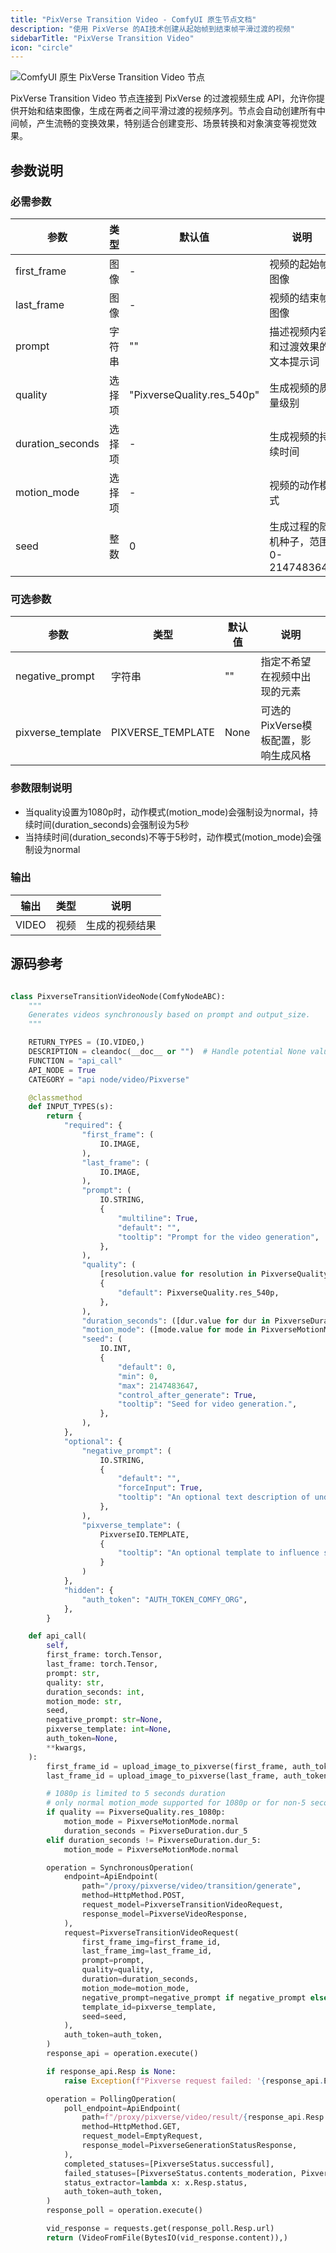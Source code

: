 ```yaml
---
title: "PixVerse Transition Video - ComfyUI 原生节点文档"
description: "使用 PixVerse 的AI技术创建从起始帧到结束帧平滑过渡的视频"
sidebarTitle: "PixVerse Transition Video"
icon: "circle"
---
```


![ComfyUI 原生 PixVerse Transition Video 节点](/images/built-in-nodes/api_nodes/pixverse/pixverse-transition-video.jpg)

PixVerse Transition Video 节点连接到 PixVerse 的过渡视频生成 API，允许你提供开始和结束图像，生成在两者之间平滑过渡的视频序列。节点会自动创建所有中间帧，产生流畅的变换效果，特别适合创建变形、场景转换和对象演变等视觉效果。

## 参数说明

### 必需参数

| 参数             | 类型   | 默认值                     | 说明                                 |
| ---------------- | ------ | -------------------------- | ------------------------------------ |
| first_frame      | 图像   | -                          | 视频的起始帧图像                     |
| last_frame       | 图像   | -                          | 视频的结束帧图像                     |
| prompt           | 字符串 | ""                         | 描述视频内容和过渡效果的文本提示词   |
| quality          | 选择项 | "PixverseQuality.res_540p" | 生成视频的质量级别                   |
| duration_seconds | 选择项 | -                          | 生成视频的持续时间                   |
| motion_mode      | 选择项 | -                          | 视频的动作模式                       |
| seed             | 整数   | 0                          | 生成过程的随机种子，范围0-2147483647 |

### 可选参数

| 参数              | 类型              | 默认值 | 说明                                 |
| ----------------- | ----------------- | ------ | ------------------------------------ |
| negative_prompt   | 字符串            | ""     | 指定不希望在视频中出现的元素         |
| pixverse_template | PIXVERSE_TEMPLATE | None   | 可选的PixVerse模板配置，影响生成风格 |

### 参数限制说明

- 当quality设置为1080p时，动作模式(motion_mode)会强制设为normal，持续时间(duration_seconds)会强制设为5秒
- 当持续时间(duration_seconds)不等于5秒时，动作模式(motion_mode)会强制设为normal

### 输出

| 输出  | 类型 | 说明           |
| ----- | ---- | -------------- |
| VIDEO | 视频 | 生成的视频结果 |

## 源码参考

```python

class PixverseTransitionVideoNode(ComfyNodeABC):
    """
    Generates videos synchronously based on prompt and output_size.
    """

    RETURN_TYPES = (IO.VIDEO,)
    DESCRIPTION = cleandoc(__doc__ or "")  # Handle potential None value
    FUNCTION = "api_call"
    API_NODE = True
    CATEGORY = "api node/video/Pixverse"

    @classmethod
    def INPUT_TYPES(s):
        return {
            "required": {
                "first_frame": (
                    IO.IMAGE,
                ),
                "last_frame": (
                    IO.IMAGE,
                ),
                "prompt": (
                    IO.STRING,
                    {
                        "multiline": True,
                        "default": "",
                        "tooltip": "Prompt for the video generation",
                    },
                ),
                "quality": (
                    [resolution.value for resolution in PixverseQuality],
                    {
                        "default": PixverseQuality.res_540p,
                    },
                ),
                "duration_seconds": ([dur.value for dur in PixverseDuration],),
                "motion_mode": ([mode.value for mode in PixverseMotionMode],),
                "seed": (
                    IO.INT,
                    {
                        "default": 0,
                        "min": 0,
                        "max": 2147483647,
                        "control_after_generate": True,
                        "tooltip": "Seed for video generation.",
                    },
                ),
            },
            "optional": {
                "negative_prompt": (
                    IO.STRING,
                    {
                        "default": "",
                        "forceInput": True,
                        "tooltip": "An optional text description of undesired elements on an image.",
                    },
                ),
                "pixverse_template": (
                    PixverseIO.TEMPLATE,
                    {
                        "tooltip": "An optional template to influence style of generation, created by the Pixverse Template node."
                    }
                )
            },
            "hidden": {
                "auth_token": "AUTH_TOKEN_COMFY_ORG",
            },
        }

    def api_call(
        self,
        first_frame: torch.Tensor,
        last_frame: torch.Tensor,
        prompt: str,
        quality: str,
        duration_seconds: int,
        motion_mode: str,
        seed,
        negative_prompt: str=None,
        pixverse_template: int=None,
        auth_token=None,
        **kwargs,
    ):
        first_frame_id = upload_image_to_pixverse(first_frame, auth_token=auth_token)
        last_frame_id = upload_image_to_pixverse(last_frame, auth_token=auth_token)

        # 1080p is limited to 5 seconds duration
        # only normal motion_mode supported for 1080p or for non-5 second duration
        if quality == PixverseQuality.res_1080p:
            motion_mode = PixverseMotionMode.normal
            duration_seconds = PixverseDuration.dur_5
        elif duration_seconds != PixverseDuration.dur_5:
            motion_mode = PixverseMotionMode.normal

        operation = SynchronousOperation(
            endpoint=ApiEndpoint(
                path="/proxy/pixverse/video/transition/generate",
                method=HttpMethod.POST,
                request_model=PixverseTransitionVideoRequest,
                response_model=PixverseVideoResponse,
            ),
            request=PixverseTransitionVideoRequest(
                first_frame_img=first_frame_id,
                last_frame_img=last_frame_id,
                prompt=prompt,
                quality=quality,
                duration=duration_seconds,
                motion_mode=motion_mode,
                negative_prompt=negative_prompt if negative_prompt else None,
                template_id=pixverse_template,
                seed=seed,
            ),
            auth_token=auth_token,
        )
        response_api = operation.execute()

        if response_api.Resp is None:
            raise Exception(f"Pixverse request failed: '{response_api.ErrMsg}'")

        operation = PollingOperation(
            poll_endpoint=ApiEndpoint(
                path=f"/proxy/pixverse/video/result/{response_api.Resp.video_id}",
                method=HttpMethod.GET,
                request_model=EmptyRequest,
                response_model=PixverseGenerationStatusResponse,
            ),
            completed_statuses=[PixverseStatus.successful],
            failed_statuses=[PixverseStatus.contents_moderation, PixverseStatus.failed, PixverseStatus.deleted],
            status_extractor=lambda x: x.Resp.status,
            auth_token=auth_token,
        )
        response_poll = operation.execute()

        vid_response = requests.get(response_poll.Resp.url)
        return (VideoFromFile(BytesIO(vid_response.content)),)
``` 